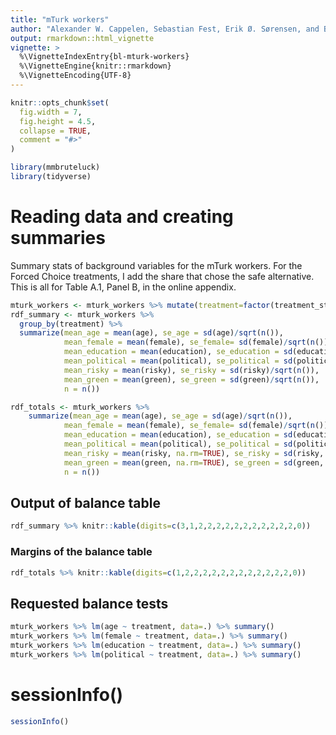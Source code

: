 ```yaml
---
title: "mTurk workers"
author: "Alexander W. Cappelen, Sebastian Fest, Erik Ø. Sørensen, and Bertil Tungodden"
output: rmarkdown::html_vignette
vignette: >
  %\VignetteIndexEntry{bl-mturk-workers}
  %\VignetteEngine{knitr::rmarkdown}
  %\VignetteEncoding{UTF-8}
---
```


```r
knitr::opts_chunk$set(
  fig.width = 7,
  fig.height = 4.5,
  collapse = TRUE,
  comment = "#>"
)
```

```r
library(mmbruteluck)
library(tidyverse)
```

# Reading data and creating summaries

Summary stats of background variables for the mTurk workers. For the Forced Choice treatments,
I add the share that chose the safe alternative. This is all for Table A.1, Panel B, in the online
appendix.

```r
mturk_workers <- mturk_workers %>% mutate(treatment=factor(treatment_str))
rdf_summary <- mturk_workers %>% 
  group_by(treatment) %>%
  summarize(mean_age = mean(age), se_age = sd(age)/sqrt(n()),
            mean_female = mean(female), se_female= sd(female)/sqrt(n()),
            mean_education = mean(education), se_education = sd(education)/sqrt(n()),
            mean_political = mean(political), se_political = sd(political)/sqrt(n()),
            mean_risky = mean(risky), se_risky = sd(risky)/sqrt(n()),
            mean_green = mean(green), se_green = sd(green)/sqrt(n()),
            n = n())

rdf_totals <- mturk_workers %>% 
    summarize(mean_age = mean(age), se_age = sd(age)/sqrt(n()),
            mean_female = mean(female), se_female= sd(female)/sqrt(n()),
            mean_education = mean(education), se_education = sd(education)/sqrt(n()),
            mean_political = mean(political), se_political = sd(political)/sqrt(n()),
            mean_risky = mean(risky, na.rm=TRUE), se_risky = sd(risky, na.rm=TRUE)/sqrt(n()),
            mean_green = mean(green, na.rm=TRUE), se_green = sd(green, na.rm=TRUE)/sqrt(n()),
            n = n())
```

## Output of balance table
```r
rdf_summary %>% knitr::kable(digits=c(3,1,2,2,2,2,2,2,2,2,2,2,2,0))
```

### Margins of the balance table
```r
rdf_totals %>% knitr::kable(digits=c(1,2,2,2,2,2,2,2,2,2,2,2,2,0))
```

## Requested balance tests
```r
mturk_workers %>% lm(age ~ treatment, data=.) %>% summary()
mturk_workers %>% lm(female ~ treatment, data=.) %>% summary()
mturk_workers %>% lm(education ~ treatment, data=.) %>% summary()
mturk_workers %>% lm(political ~ treatment, data=.) %>% summary()

```




# sessionInfo()
```r
sessionInfo()
```

